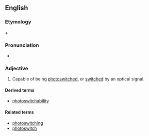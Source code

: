 ==English==

===Etymology===

{{term|photo-|lang=en}} + {{term|switchable|lang=en}}

===Pronunciation===
* {{a|US}} {{IPA|foʊtoʊˈswɪtʃəbl}}

===Adjective===
{{en-adj|-}}

# {{context|nanotechnology|biotechnology}} Capable of being [[photoswitched]], or [[switch]]ed by an optical signal.

====Derived terms====
* [[photoswitchability]]
====Related terms====
* [[photoswitching]]
* [[photoswitch]]